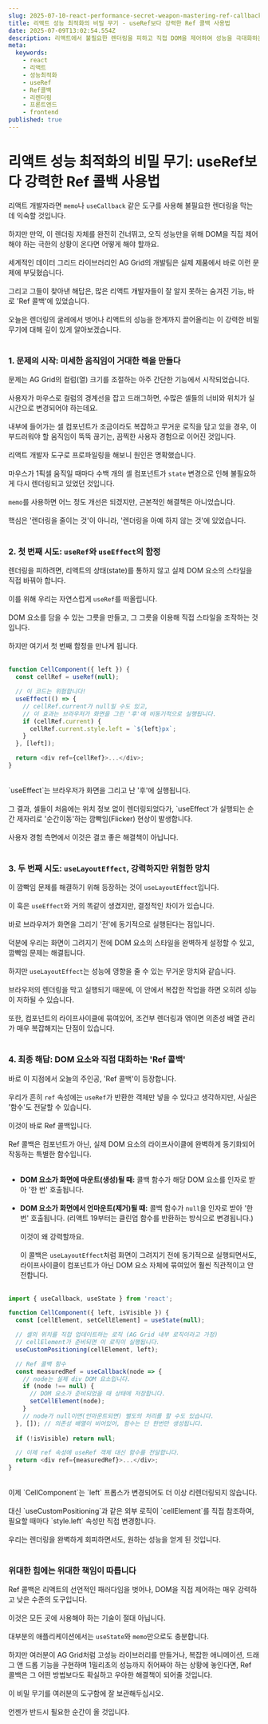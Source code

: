 ```yaml
---
slug: 2025-07-10-react-performance-secret-weapon-mastering-ref-callbacks
title: 리액트 성능 최적화의 비밀 무기 - useRef보다 강력한 Ref 콜백 사용법
date: 2025-07-09T13:02:54.554Z
description: 리액트에서 불필요한 렌더링을 피하고 직접 DOM을 제어하여 성능을 극대화하는 Ref 콜백의 원리와 사용법을 알아봅니다.
meta:
  keywords:
    - react
    - 리액트
    - 성능최적화
    - useRef
    - Ref콜백
    - 리렌더링
    - 프론트엔드
    - frontend
published: true
---
```


# 리액트 성능 최적화의 비밀 무기: useRef보다 강력한 Ref 콜백 사용법

리액트 개발자라면 `memo`나 `useCallback` 같은 도구를 사용해 불필요한 렌더링을 막는 데 익숙할 것입니다.<br /><br />
하지만 만약, 이 렌더링 자체를 완전히 건너뛰고, 오직 성능만을 위해 DOM을 직접 제어해야 하는 극한의 상황이 온다면 어떻게 해야 할까요.<br /><br />
세계적인 데이터 그리드 라이브러리인 AG Grid의 개발팀은 실제 제품에서 바로 이런 문제에 부딪혔습니다.<br /><br />
그리고 그들이 찾아낸 해답은, 많은 리액트 개발자들이 잘 알지 못하는 숨겨진 기능, 바로 'Ref 콜백'에 있었습니다.<br /><br />
오늘은 렌더링의 굴레에서 벗어나 리액트의 성능을 한계까지 끌어올리는 이 강력한 비밀 무기에 대해 깊이 있게 알아보겠습니다.<br /><br />

### 1. 문제의 시작: 미세한 움직임이 거대한 렉을 만들다

문제는 AG Grid의 컬럼(열) 크기를 조절하는 아주 간단한 기능에서 시작되었습니다.<br /><br />
사용자가 마우스로 컬럼의 경계선을 잡고 드래그하면, 수많은 셀들의 너비와 위치가 실시간으로 변경되어야 하는데요.<br /><br />
내부에 들어가는 셀 컴포넌트가 조금이라도 복잡하고 무거운 로직을 담고 있을 경우, 이 부드러워야 할 움직임이 뚝뚝 끊기는, 끔찍한 사용자 경험으로 이어진 것입니다.<br /><br />
리액트 개발자 도구로 프로파일링을 해보니 원인은 명확했습니다.<br /><br />
마우스가 1픽셀 움직일 때마다 수백 개의 셀 컴포넌트가 `state` 변경으로 인해 불필요하게 다시 렌더링되고 있었던 것입니다.<br /><br />
`memo`를 사용하면 어느 정도 개선은 되겠지만, 근본적인 해결책은 아니었습니다.<br /><br />
핵심은 '렌더링을 줄이는 것'이 아니라, '렌더링을 아예 하지 않는 것'에 있었습니다.<br /><br />

### 2. 첫 번째 시도: `useRef`와 `useEffect`의 함정

렌더링을 피하려면, 리액트의 상태(state)를 통하지 않고 실제 DOM 요소의 스타일을 직접 바꿔야 합니다.<br /><br />
이를 위해 우리는 자연스럽게 `useRef`를 떠올립니다.<br /><br />
DOM 요소를 담을 수 있는 그릇을 만들고, 그 그릇을 이용해 직접 스타일을 조작하는 것입니다.<br /><br />
하지만 여기서 첫 번째 함정을 만나게 됩니다.<br /><br />

```javascript
function CellComponent({ left }) {
  const cellRef = useRef(null);

  // 이 코드는 위험합니다!
  useEffect(() => {
    // cellRef.current가 null일 수도 있고,
    // 이 효과는 브라우저가 화면을 그린 '후'에 비동기적으로 실행됩니다.
    if (cellRef.current) {
      cellRef.current.style.left = `${left}px`;
    }
  }, [left]);

  return <div ref={cellRef}>...</div>;
}
```
<br />
`useEffect`는 브라우저가 화면을 그리고 난 '후'에 실행됩니다.<br /><br />
그 결과, 셀들이 처음에는 위치 정보 없이 렌더링되었다가, `useEffect`가 실행되는 순간 제자리로 '순간이동'하는 깜빡임(Flicker) 현상이 발생합니다.<br /><br />
사용자 경험 측면에서 이것은 결코 좋은 해결책이 아닙니다.<br /><br />

### 3. 두 번째 시도: `useLayoutEffect`, 강력하지만 위험한 망치

이 깜빡임 문제를 해결하기 위해 등장하는 것이 `useLayoutEffect`입니다.<br /><br />
이 훅은 `useEffect`와 거의 똑같이 생겼지만, 결정적인 차이가 있습니다.<br /><br />
바로 브라우저가 화면을 그리기 '전'에 동기적으로 실행된다는 점입니다.<br /><br />
덕분에 우리는 화면이 그려지기 전에 DOM 요소의 스타일을 완벽하게 설정할 수 있고, 깜빡임 문제는 해결됩니다.<br /><br />
하지만 `useLayoutEffect`는 성능에 영향을 줄 수 있는 무거운 망치와 같습니다.<br /><br />
브라우저의 렌더링을 막고 실행되기 때문에, 이 안에서 복잡한 작업을 하면 오히려 성능이 저하될 수 있습니다.<br /><br />
또한, 컴포넌트의 라이프사이클에 묶여있어, 조건부 렌더링과 엮이면 의존성 배열 관리가 매우 복잡해지는 단점이 있습니다.<br /><br />

### 4. 최종 해답: DOM 요소와 직접 대화하는 'Ref 콜백'

바로 이 지점에서 오늘의 주인공, 'Ref 콜백'이 등장합니다.<br /><br />
우리가 흔히 `ref` 속성에는 `useRef`가 반환한 객체만 넣을 수 있다고 생각하지만, 사실은 '함수'도 전달할 수 있습니다.<br /><br />
이것이 바로 Ref 콜백입니다.<br /><br />
Ref 콜백은 컴포넌트가 아닌, 실제 DOM 요소의 라이프사이클에 완벽하게 동기화되어 작동하는 특별한 함수입니다.<br /><br />
-   **DOM 요소가 화면에 마운트(생성)될 때:** 콜백 함수가 해당 DOM 요소를 인자로 받아 '한 번' 호출됩니다.<br /><br />
-   **DOM 요소가 화면에서 언마운트(제거)될 때:** 콜백 함수가 `null`을 인자로 받아 '한 번' 호출됩니다. (리액트 19부터는 클린업 함수를 반환하는 방식으로 변경됩니다.)<br /><br />
이것이 왜 강력할까요.<br /><br />
이 콜백은 `useLayoutEffect`처럼 화면이 그려지기 전에 동기적으로 실행되면서도, 라이프사이클이 컴포넌트가 아닌 DOM 요소 자체에 묶여있어 훨씬 직관적이고 안전합니다.<br /><br />

```javascript
import { useCallback, useState } from 'react';

function CellComponent({ left, isVisible }) {
  const [cellElement, setCellElement] = useState(null);

  // 셀의 위치를 직접 업데이트하는 로직 (AG Grid 내부 로직이라고 가정)
  // cellElement가 준비되면 이 로직이 실행됩니다.
  useCustomPositioning(cellElement, left);

  // Ref 콜백 함수
  const measuredRef = useCallback(node => {
    // node는 실제 div DOM 요소입니다.
    if (node !== null) {
      // DOM 요소가 준비되었을 때 상태에 저장합니다.
      setCellElement(node);
    }
    // node가 null이면(언마운트되면) 별도의 처리를 할 수도 있습니다.
  }, []); // 의존성 배열이 비어있어, 함수는 단 한번만 생성됩니다.
  
  if (!isVisible) return null;

  // 이제 ref 속성에 useRef 객체 대신 함수를 전달합니다.
  return <div ref={measuredRef}>...</div>;
}
```
<br />
이제 `CellComponent`는 `left` 프롭스가 변경되어도 더 이상 리렌더링되지 않습니다.<br /><br />
대신 `useCustomPositioning`과 같은 외부 로직이 `cellElement`를 직접 참조하여, 필요할 때마다 `style.left` 속성만 직접 변경합니다.<br /><br />
우리는 렌더링을 완벽하게 회피하면서도, 원하는 성능을 얻게 된 것입니다.<br /><br />

### 위대한 힘에는 위대한 책임이 따릅니다

Ref 콜백은 리액트의 선언적인 패러다임을 벗어나, DOM을 직접 제어하는 매우 강력하고 낮은 수준의 도구입니다.<br /><br />
이것은 모든 곳에 사용해야 하는 기술이 절대 아닙니다.<br /><br />
대부분의 애플리케이션에서는 `useState`와 `memo`만으로도 충분합니다.<br /><br />
하지만 여러분이 AG Grid처럼 고성능 라이브러리를 만들거나, 복잡한 애니메이션, 드래그 앤 드롭 기능을 구현하며 1밀리초의 성능까지 쥐어짜야 하는 상황에 놓인다면, Ref 콜백은 그 어떤 방법보다도 확실하고 우아한 해결책이 되어줄 것입니다.<br /><br />
이 비밀 무기를 여러분의 도구함에 잘 보관해두십시오.<br /><br />
언젠가 반드시 필요한 순간이 올 것입니다.<br /><br />
